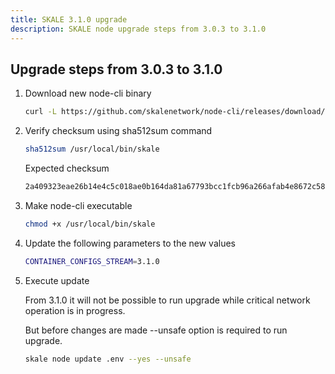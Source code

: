 ```yaml
---
title: SKALE 3.1.0 upgrade
description: SKALE node upgrade steps from 3.0.3 to 3.1.0
---
```



## Upgrade steps from 3.0.3 to 3.1.0

<Steps>

1. Download new node-cli binary

    ```bash
    curl -L https://github.com/skalenetwork/node-cli/releases/download/2.5.0/skale-2.5.0-Linux-x86_64 > /usr/local/bin/skale
    ```

2. Verify checksum using sha512sum command

    ```bash
    sha512sum /usr/local/bin/skale
    ```
    Expected checksum

    ```bash
    2a409323eae26b14e4c5c018ae0b164da81a67793bcc1fcb96a266afab4e8672c587f1a6c4fd2e4c1d8ee1644616efc2e28249549108c0711c9cdce59b9047a8
    ```

3. Make node-cli executable

    ```bash
    chmod +x /usr/local/bin/skale
    ```

4. Update the following parameters to the new values

    ```bash
    CONTAINER_CONFIGS_STREAM=3.1.0
    ```

5. Execute update

    <Aside>
    From 3.1.0 it will not be possible to run upgrade while critical network operation is in progress.

    But before changes are made --unsafe option is required to run upgrade.
    </Aside>

    ```bash
    skale node update .env --yes --unsafe
    ```

</Steps>
